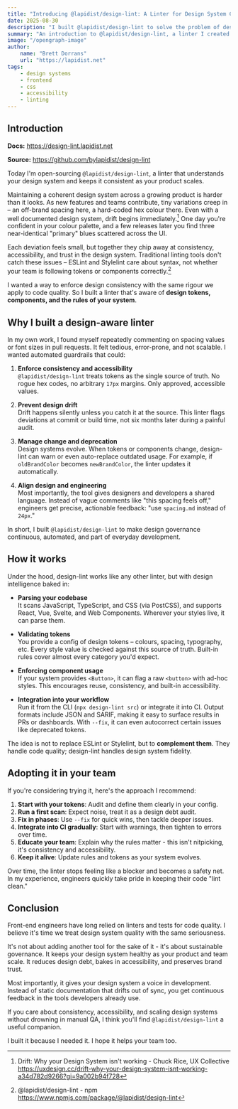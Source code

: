 ```yaml
---
title: "Introducing @lapidist/design-lint: A Linter for Design System Consistency"
date: 2025-08-30
description: "I built @lapidist/design-lint to solve the problem of design drift at scale. Here's why I created it, how it works, and how it can help your team maintain sustainable, accessible design systems."
summary: "An introduction to @lapidist/design-lint, a linter I created to enforce design system consistency through token validation, component usage checks, and automated governance."
image: "/opengraph-image"
author:
    name: "Brett Dorrans"
    url: "https://lapidist.net"
tags:
    - design systems
    - frontend
    - css
    - accessibility
    - linting
---
```


## Introduction

**Docs:** https://design-lint.lapidist.net

**Source:** https://github.com/bylapidist/design-lint

Today I'm open-sourcing `@lapidist/design-lint`, a linter that understands your design system and keeps it consistent as your product scales.

Maintaining a coherent design system across a growing product is harder than it looks. As new features and teams contribute, tiny variations creep in – an off-brand spacing here, a hard-coded hex colour there. Even with a well documented design system, drift begins immediately.[^1] One day you're confident in your colour palette, and a few releases later you find three near-identical "primary" blues scattered across the UI.

Each deviation feels small, but together they chip away at consistency, accessibility, and trust in the design system. Traditional linting tools don't catch these issues – ESLint and Stylelint care about syntax, not whether your team is following tokens or components correctly.[^2]

I wanted a way to enforce design consistency with the same rigour we apply to code quality. So I built a linter that's aware of **design tokens, components, and the rules of your system**.

## Why I built a design-aware linter

In my own work, I found myself repeatedly commenting on spacing values or font sizes in pull requests. It felt tedious, error-prone, and not scalable. I wanted automated guardrails that could:

1. **Enforce consistency and accessibility**  
   `@lapidist/design-lint` treats tokens as the single source of truth. No rogue hex codes, no arbitrary `17px` margins. Only approved, accessible values.

2. **Prevent design drift**  
   Drift happens silently unless you catch it at the source. This linter flags deviations at commit or build time, not six months later during a painful audit.

3. **Manage change and deprecation**  
   Design systems evolve. When tokens or components change, design-lint can warn or even auto-replace outdated usage. For example, if `oldBrandColor` becomes `newBrandColor`, the linter updates it automatically.

4. **Align design and engineering**  
   Most importantly, the tool gives designers and developers a shared language. Instead of vague comments like "this spacing feels off," engineers get precise, actionable feedback: "use `spacing.md` instead of `24px`."

In short, I built `@lapidist/design-lint` to make design governance continuous, automated, and part of everyday development.

## How it works

Under the hood, design-lint works like any other linter, but with design intelligence baked in:

- **Parsing your codebase**  
  It scans JavaScript, TypeScript, and CSS (via PostCSS), and supports React, Vue, Svelte, and Web Components. Wherever your styles live, it can parse them.

- **Validating tokens**  
  You provide a config of design tokens – colours, spacing, typography, etc. Every style value is checked against this source of truth. Built-in rules cover almost every category you'd expect.

- **Enforcing component usage**  
  If your system provides `<Button>`, it can flag a raw `<button>` with ad-hoc styles. This encourages reuse, consistency, and built-in accessibility.

- **Integration into your workflow**  
  Run it from the CLI (`npx design-lint src`) or integrate it into CI. Output formats include JSON and SARIF, making it easy to surface results in PRs or dashboards. With `--fix`, it can even autocorrect certain issues like deprecated tokens.

The idea is not to replace ESLint or Stylelint, but to **complement them**. They handle code quality; design-lint handles design system fidelity.

## Adopting it in your team

If you're considering trying it, here's the approach I recommend:

1. **Start with your tokens**: Audit and define them clearly in your config.
2. **Run a first scan**: Expect noise, treat it as a design debt audit.
3. **Fix in phases**: Use `--fix` for quick wins, then tackle deeper issues.
4. **Integrate into CI gradually**: Start with warnings, then tighten to errors over time.
5. **Educate your team**: Explain why the rules matter - this isn't nitpicking, it's consistency and accessibility.
6. **Keep it alive**: Update rules and tokens as your system evolves.

Over time, the linter stops feeling like a blocker and becomes a safety net. In my experience, engineers quickly take pride in keeping their code "lint clean."

## Conclusion

Front-end engineers have long relied on linters and tests for code quality. I believe it's time we treat design system quality with the same seriousness.

It's not about adding another tool for the sake of it - it's about sustainable governance. It keeps your design system healthy as your product and team scale. It reduces design debt, bakes in accessibility, and preserves brand trust.

Most importantly, it gives your design system a voice in development. Instead of static documentation that drifts out of sync, you get continuous feedback in the tools developers already use.

If you care about consistency, accessibility, and scaling design systems without drowning in manual QA, I think you'll find `@lapidist/design-lint` a useful companion.

I built it because I needed it. I hope it helps your team too.

[^1]: Drift: Why your Design System isn't working - Chuck Rice, UX Collective https://uxdesign.cc/drift-why-your-design-system-isnt-working-a34d782d9266?gi=9a002b94f728

[^2]: @lapidist/design-lint - npm https://www.npmjs.com/package/@lapidist/design-lint
